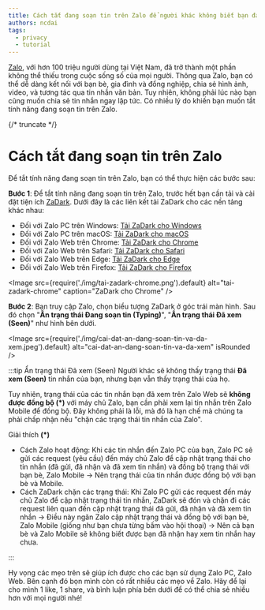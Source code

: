 ```yaml
---
title: Cách tắt đang soạn tin trên Zalo để người khác không biết bạn đang online và soạn tin
authors: ncdai
tags:
  - privacy
  - tutorial
---
```


[Zalo](https://zalo.me), với hơn 100 triệu người dùng tại Việt Nam, đã trở thành một phần không thể thiếu trong cuộc sống số của mọi người. Thông qua Zalo, bạn có thể dễ dàng kết nối với bạn bè, gia đình và đồng nghiệp, chia sẻ hình ảnh, video, và tương tác qua tin nhắn văn bản. Tuy nhiên, không phải lúc nào bạn cũng muốn chia sẻ tin nhắn ngay lập tức. Có nhiều lý do khiến bạn muốn tắt tính năng đang soạn tin trên Zalo.

{/* truncate */}

# Cách tắt đang soạn tin trên Zalo

Để tắt tính năng đang soạn tin trên Zalo, bạn có thể thực hiện các bước sau:

**Bước 1**: Để tắt tính năng đang soạn tin trên Zalo, trước hết bạn cần tải và cài đặt tiện ích [ZaDark](https://zadark.com). Dưới đây là các liên kết tải ZaDark cho các nền tảng khác nhau:

- Đối với Zalo PC trên Windows: [Tải ZaDark cho Windows](https://sourceforge.net/projects/zadark/files/ZaDarkPC/Windows/)
- Đối với Zalo PC trên macOS: [Tải ZaDark cho macOS](https://sourceforge.net/projects/zadark/files/ZaDarkPC/macOS/)
- Đối với Zalo Web trên Chrome: [Tải ZaDark cho Chrome](https://chrome.google.com/webstore/detail/zadark-%E2%80%93-zalo-dark-mode/llfhpkkeljlgnjgkholeppfnepmjppob)
- Đối với Zalo Web trên Safari: [Tải ZaDark cho Safari](https://apps.apple.com/us/app/zadark-zalo-dark-mode/id1615941471?mt=12)
- Đối với Zalo Web trên Edge: [Tải ZaDark cho Edge](https://microsoftedge.microsoft.com/addons/detail/zadark-%E2%80%93-zalo-dark-mode/nbcljbcabjegmmogkcegephdkhckegcf)
- Đối với Zalo Web trên Firefox: [Tải ZaDark cho Firefox](https://addons.mozilla.org/en-US/firefox/addon/zadark/)

<Image
  src={require('./img/tai-zadark-chrome.png').default}
  alt="tai-zadark-chrome"
  caption="ZaDark cho Chrome"
/>

**Bước 2**: Bạn truy cập Zalo, chọn biểu tượng ZaDark ở góc trái màn hình. Sau đó chọn "**Ẩn trạng thái Đang soạn tin (Typing)**", "**Ẩn trạng thái Đã xem (Seen)**" như hình bên dưới.

<Image
  src={require('./img/cai-dat-an-dang-soan-tin-va-da-xem.jpeg').default}
  alt="cai-dat-an-dang-soan-tin-va-da-xem"
  isRounded
/>

:::tip Ẩn trạng thái Đã xem (Seen)
Người khác sẽ không thấy trạng thái <strong>Đã xem (Seen)</strong> tin nhắn của bạn, nhưng bạn vẫn thấy trạng thái của họ.

Tuy nhiên, trạng thái của các tin nhắn bạn đã xem trên Zalo Web sẽ <strong>không được đồng bộ (*)</strong> với máy chủ Zalo, bạn cần phải xem lại tin nhắn trên Zalo Mobile để đồng bộ. Đây không phải là lỗi, mà đó là hạn chế mà chúng ta phải chấp nhận nếu "chặn các trạng thái tin nhắn của Zalo".

Giải thích **(*)**
- Cách Zalo hoạt động: Khi các tin nhắn đến Zalo PC của bạn, Zalo PC sẽ gửi các request (yêu cầu) đến máy chủ Zalo để cập nhật trạng thái cho tin nhắn (đã gửi, đã nhận và đã xem tin nhắn) và đồng bộ trạng thái với bạn bè, Zalo Mobile → Nên trạng thái của tin nhắn được đồng bộ với bạn bè và Mobile.
- Cách ZaDark chặn các trạng thái: Khi Zalo PC gửi các request đến máy chủ Zalo để cập nhật trạng thái tin nhắn, ZaDark sẽ đón và chặn đi các request liên quan đến cập nhật trạng thái đã gửi, đã nhận và đã xem tin nhắn → Điều này ngăn Zalo cập nhật trạng thái và đồng bộ với bạn bè, Zalo Mobile (giống như bạn chưa từng bấm vào hội thoại) → Nên cả bạn bè và Zalo Mobile sẽ không biết được bạn đã nhận hay xem tin nhắn hay chưa.

:::

Hy vọng các mẹo trên sẽ giúp ích được cho các bạn sử dụng Zalo PC, Zalo Web. Bên cạnh đó bọn mình còn có rất nhiều các mẹo về Zalo. Hãy để lại cho mình 1 like, 1 share, và bình luận phía bên dưới để có thể chia sẻ nhiều hơn với mọi người nhé!
